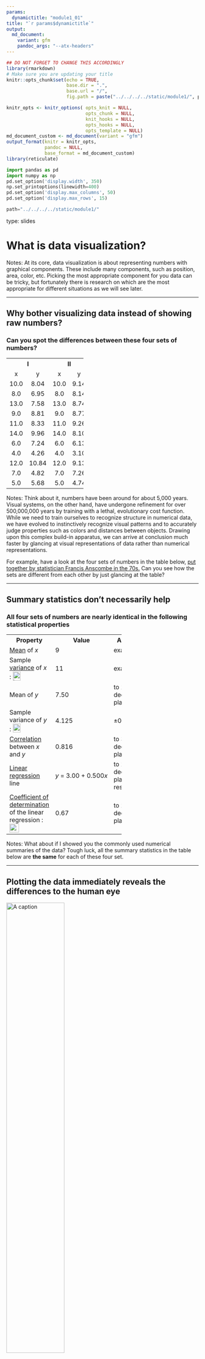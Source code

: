 ```yaml
---
params:
  dynamictitle: "module1_01"
title: "`r params$dynamictitle`"
output:
  md_document:
    variant: gfm
    pandoc_args: "--atx-headers"
---
```


```r
## DO NOT FORGET TO CHANGE THIS ACCORDINGLY
library(rmarkdown)
# Make sure you are updating your title
knitr::opts_chunk$set(echo = TRUE,
                      base.dir = ".",
                      base.url = "/",
                      fig.path = paste("../../../../static/module1/", params$dynamictitle,"/", sep = ""))

knitr_opts <- knitr_options( opts_knit = NULL,
                             opts_chunk = NULL,
                             knit_hooks = NULL,
                             opts_hooks = NULL,
                             opts_template = NULL)
md_document_custom <- md_document(variant = "gfm")
output_format(knitr = knitr_opts,
              pandoc = NULL,
              base_format = md_document_custom)
library(reticulate)
```

```python
import pandas as pd
import numpy as np
pd.set_option('display.width', 350)
np.set_printoptions(linewidth=400)
pd.set_option('display.max_columns', 50)
pd.set_option('display.max_rows', 15)
```

```python
path="../../../../static/module1/"
```

type: slides


# What is data visualization?

Notes:
At its core,
data visualization is about representing numbers with graphical components.
These include many components, such as position, area, color, etc.
Picking the most appropriate component for you data can be tricky,
but fortunately there is research on which are the most appropriate for different situations
as we will see later.

---

## Why bother visualizing data instead of showing raw numbers?

### Can you spot the differences between these four sets of numbers?

<table style="text-align:center; width:40%">
<tbody><tr>
<th colspan="2">I
</th>
<th colspan="2">II
</th>
<th colspan="2">III
</th>
<th colspan="2">IV
</th></tr>
<tr>
<td>x
</td>
<td>y
</td>
<td>x
</td>
<td>y
</td>
<td>x
</td>
<td>y
</td>
<td>x
</td>
<td>y
</td></tr>
<tr>
<td>10.0</td>
<td>8.04</td>
<td>10.0</td>
<td>9.14</td>
<td>10.0</td>
<td>7.46</td>
<td>8.0</td>
<td>6.58
</td></tr>
<tr>
<td>8.0</td>
<td>6.95</td>
<td>8.0</td>
<td>8.14</td>
<td>8.0</td>
<td>6.77</td>
<td>8.0</td>
<td>5.76
</td></tr>
<tr>
<td>13.0</td>
<td>7.58</td>
<td>13.0</td>
<td>8.74</td>
<td>13.0</td>
<td>12.74</td>
<td>8.0</td>
<td>7.71
</td></tr>
<tr>
<td>9.0</td>
<td>8.81</td>
<td>9.0</td>
<td>8.77</td>
<td>9.0</td>
<td>7.11</td>
<td>8.0</td>
<td>8.84
</td></tr>
<tr>
<td>11.0</td>
<td>8.33</td>
<td>11.0</td>
<td>9.26</td>
<td>11.0</td>
<td>7.81</td>
<td>8.0</td>
<td>8.47
</td></tr>
<tr>
<td>14.0</td>
<td>9.96</td>
<td>14.0</td>
<td>8.10</td>
<td>14.0</td>
<td>8.84</td>
<td>8.0</td>
<td>7.04
</td></tr>
<tr>
<td>6.0</td>
<td>7.24</td>
<td>6.0</td>
<td>6.13</td>
<td>6.0</td>
<td>6.08</td>
<td>8.0</td>
<td>5.25
</td></tr>
<tr>
<td>4.0</td>
<td>4.26</td>
<td>4.0</td>
<td>3.10</td>
<td>4.0</td>
<td>5.39</td>
<td>19.0</td>
<td>12.50
</td></tr>
<tr>
<td>12.0</td>
<td>10.84</td>
<td>12.0</td>
<td>9.13</td>
<td>12.0</td>
<td>8.15</td>
<td>8.0</td>
<td>5.56
</td></tr>
<tr>
<td>7.0</td>
<td>4.82</td>
<td>7.0</td>
<td>7.26</td>
<td>7.0</td>
<td>6.42</td>
<td>8.0</td>
<td>7.91
</td></tr>
<tr>
<td>5.0</td>
<td>5.68</td>
<td>5.0</td>
<td>4.74</td>
<td>5.0</td>
<td>5.73</td>
<td>8.0</td>
<td>6.89
</td></tr></tbody></table>

Notes:
Think about it, numbers have been around for about 5,000 years.
Visual systems, on the other hand, have undergone refinement for over
500,000,000 years by training with a lethal, evolutionary cost function.
While we need to train ourselves to recognize structure in numerical
data, we have evolved to instinctively recognize visual patterns and to
accurately judge properties such as colors and distances between
objects. Drawing upon this complex build-in apparatus, we can arrive at
conclusion much faster by glancing at visual representations of data
rather than numerical representations.

For example, have a look at the
four sets of numbers in the table below, [put together by statistician
Francis Anscombe in the
70s.](https://en.wikipedia.org/wiki/Anscombe%27s_quartet) Can you see
how the sets are different from each other by just glancing at the
table?

---

## Summary statistics don't necessarily help

### All four sets of numbers are nearly identical in the following statistical properties

<table style="width:60%;">
<tbody><tr>
<th>Property
</th>
<th>Value
</th>
<th>Accuracy
</th></tr>
<tr>
<td><a href="/wiki/Mean" title="Mean">Mean</a> of <i>x</i>
</td>
<td>9
</td>
<td>exact
</td></tr>
<tr>
<td>Sample <a href="/wiki/Variance" title="Variance">variance</a> of <i>x</i>  :  <span class="mwe-math-element"><span class="mwe-math-mathml-inline mwe-math-mathml-a11y" style="display: none;"><math xmlns="http://www.w3.org/1998/Math/MathML"  alttext="{\displaystyle \sigma ^{2}}">
  <semantics>
    <mrow class="MJX-TeXAtom-ORD">
      <mstyle displaystyle="true" scriptlevel="0">
        <msup>
          <mi>&#x03C3;<!-- σ --></mi>
          <mrow class="MJX-TeXAtom-ORD">
            <mn>2</mn>
          </mrow>
        </msup>
      </mstyle>
    </mrow>
    <annotation encoding="application/x-tex">{\displaystyle \sigma ^{2}}</annotation>
  </semantics>
</math></span><img src="https://wikimedia.org/api/rest_v1/media/math/render/svg/53a5c55e536acf250c1d3e0f754be5692b843ef5" class="mwe-math-fallback-image-inline" aria-hidden="true" style="vertical-align: -0.338ex; width:2.385ex; height:2.676ex;" alt="\sigma ^{2}"/></span>
</td>
<td>11
</td>
<td>exact
</td></tr>
<tr>
<td>Mean of <i>y</i>
</td>
<td>7.50
</td>
<td>to 2 decimal places
</td></tr>
<tr>
<td>Sample variance of <i>y</i>  :  <span class="mwe-math-element"><span class="mwe-math-mathml-inline mwe-math-mathml-a11y" style="display: none;"><math xmlns="http://www.w3.org/1998/Math/MathML"  alttext="{\displaystyle \sigma ^{2}}">
  <semantics>
    <mrow class="MJX-TeXAtom-ORD">
      <mstyle displaystyle="true" scriptlevel="0">
        <msup>
          <mi>&#x03C3;<!-- σ --></mi>
          <mrow class="MJX-TeXAtom-ORD">
            <mn>2</mn>
          </mrow>
        </msup>
      </mstyle>
    </mrow>
    <annotation encoding="application/x-tex">{\displaystyle \sigma ^{2}}</annotation>
  </semantics>
</math></span><img src="https://wikimedia.org/api/rest_v1/media/math/render/svg/53a5c55e536acf250c1d3e0f754be5692b843ef5" class="mwe-math-fallback-image-inline" aria-hidden="true" style="vertical-align: -0.338ex; width:2.385ex; height:2.676ex;" alt="\sigma ^{2}"/></span>
</td>
<td>4.125
</td>
<td>±0.003
</td></tr>
<tr>
<td><a href="/wiki/Correlation" class="mw-redirect" title="Correlation">Correlation</a> between <i>x</i> and <i>y</i>
</td>
<td>0.816
</td>
<td>to 3 decimal places
</td></tr>
<tr>
<td><a href="/wiki/Linear_regression" title="Linear regression">Linear regression</a> line
</td>
<td><i>y</i>&#160;=&#160;3.00&#160;+&#160;0.500<i>x</i>
</td>
<td>to 2 and 3 decimal places, respectively
</td></tr>
<tr>
<td><a href="/wiki/Coefficient_of_determination" title="Coefficient of determination">Coefficient of determination</a> of the linear regression  :  <span class="mwe-math-element"><span class="mwe-math-mathml-inline mwe-math-mathml-a11y" style="display: none;"><math xmlns="http://www.w3.org/1998/Math/MathML"  alttext="{\displaystyle R^{2}}">
  <semantics>
    <mrow class="MJX-TeXAtom-ORD">
      <mstyle displaystyle="true" scriptlevel="0">
        <msup>
          <mi>R</mi>
          <mrow class="MJX-TeXAtom-ORD">
            <mn>2</mn>
          </mrow>
        </msup>
      </mstyle>
    </mrow>
    <annotation encoding="application/x-tex">{\displaystyle R^{2}}</annotation>
  </semantics>
</math></span><img src="https://wikimedia.org/api/rest_v1/media/math/render/svg/5ce07e278be3e058a6303de8359f8b4a4288264a" class="mwe-math-fallback-image-inline" aria-hidden="true" style="vertical-align: -0.338ex; width:2.818ex; height:2.676ex;" alt="R^{2}"/></span>
</td>
<td>0.67
</td>
<td>to 2 decimal places
</td></tr></tbody></table>

Notes:
What about if I showed you the commonly used numerical summaries of the data?
Tough luck,
all the summary statistics in the table below are **the same** for each of these four set.

---

## Plotting the data immediately reveals the differences to the human eye

<img src="/module1/anscombes-quartet.png" alt="A caption" width="55%"></img>

Notes:
Humans are not good at detecting patterns in raw numbers,
and we don't have good intuition about which combination of numbers can contribute to the same statistical summaries.
But guess what we excel at? Detecting visual patterns!
It is immediately clear to us how these sets of numbers differ
once they are shown as graphical objects
instead of textual objects.
And this is one of the main reasons why data visualization
is such a powerful tool for data exploration and communication.

---

## More examples of plotting versus statistical summaries

![](https://blog.revolutionanalytics.com/downloads/DataSaurus%20Dozen.gif)

Notes:
For a more recent, dynamic, and avian illustration of how graphical representations are much easier for us to interpret compared to statistical summaries,
check out the [Datasaurus GIF](https://www.autodesk.com/research/publications/same-stats-different-graphs) below.
It displays several different datasets,
all with the same mean, standard deviation and correlation between X and Y,
but looking at the data graphically shows us how different datasets actually are.


---

```python
y = 3
y
```

---

# Let's apply what we learned!

Notes: <br>

---
